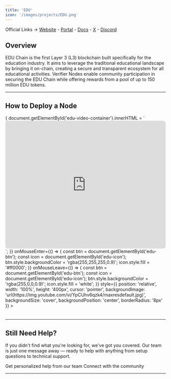```yaml
---
title: 'EDU'
icon: '/images/projects/EDU.png'
---
```


Official Links → [Website](https://educhain.xyz/) - [Portal](https://dashboard.educhain.xyz/) - [Docs](https://userdocs.opencampus.xyz/) - [X](https://x.com/opencampus_xyz/) - [Discord](https://discord.com/invite/opencampus)

## Overview

EDU Chain is the first Layer 3 (L3) blockchain built specifically for the education industry. It aims to leverage the traditional educational landscape by bringing it on-chain, creating a secure and transparent ecosystem for all educational activities. Verifier Nodes enable community participation in securing the EDU Chain while offering rewards from a pool of up to 150 million EDU tokens.

---
## How to Deploy a Node
<Frame caption="">
  <div id="edu-video-container" style={{position: 'relative', width: '100%', height: '400px'}}>
    <div 
      onClick={() => {
        document.getElementById('edu-video-container').innerHTML = `
          <iframe width="100%" height="400" src="https://www.youtube.com/embed/YpCUhv6qzk4?autoplay=1" 
                  frameBorder="0" allowFullScreen style="border-radius: 8px;"></iframe>
        `;
      }}
      onMouseEnter={() => {
        const btn = document.getElementById('edu-btn');
        const icon = document.getElementById('edu-icon');
        btn.style.backgroundColor = 'rgba(255,255,255,0.9)';
        icon.style.fill = '#ff0000';
      }}
      onMouseLeave={() => {
        const btn = document.getElementById('edu-btn');
        const icon = document.getElementById('edu-icon');
        btn.style.backgroundColor = 'rgba(255,0,0,0.9)';
        icon.style.fill = 'white';
      }}
      style={{
        position: 'relative', width: '100%', height: '400px', cursor: 'pointer',
        backgroundImage: 'url(https://img.youtube.com/vi/YpCUhv6qzk4/maxresdefault.jpg)',
        backgroundSize: 'cover', backgroundPosition: 'center', borderRadius: '8px'
      }}
    >
      <div id="edu-btn" style={{
        position: 'absolute', bottom: '16px', right: '16px', width: '50px', height: '50px',
        backgroundColor: 'rgba(255,0,0,0.9)', borderRadius: '50%', display: 'flex',
        alignItems: 'center', justifyContent: 'center', transition: 'all 0.2s ease', pointerEvents: 'none'
      }}>
        <svg id="edu-icon" width="20" height="20" viewBox="0 0 24 24" fill="white">
          <path d="M8 5v14l11-7z"/>
        </svg>
      </div>
    </div>
  </div>
</Frame>



---

## Still Need Help?

If you didn't find what you're looking for, we've got you covered. Our team is just one message away — ready to help with anything from setup questions to technical support.

<CardGroup cols={2}>
  <Card title="Open Support Ticket" icon="rectangle-stack" href="https://discord.com/channels/1217243890352914552/1220638161407836241">
    Get personalized help from our team
  </Card>
  <Card title="Join Discord" icon="message-circle" href="https://discord.com/invite/JDkD4EaqcZ">
    Connect with the community
  </Card>
</CardGroup>

--- 